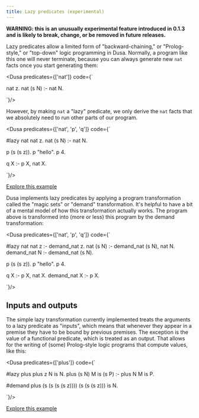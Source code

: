 ```yaml
---
title: Lazy predicates (experimental)
---
```



**WARNING: this is an unusually experimental feature introduced in 0.1.3 and
is likely to break, change, or be removed in future releases.**

Lazy predicates allow a limited form of "backward-chaining," or 
"Prolog-style," or "top-down" logic programming in Dusa. Normally, a program
like this one will never terminate, because you can always generate new
`nat` facts once you start generating them:

<Dusa predicates={['nat']} code={`

nat z.
nat (s N) :- nat N.

`}/>

However, by making `nat` a "lazy" predicate, we only derive the `nat` facts
that we absolutely need to run other parts of our program.

<Dusa predicates={['nat', 'p', 'q']} code={`

#lazy nat
nat z.
nat (s N) :- nat N.

p (s (s z)).
p "hello".
p 4.

q X :- p X, nat X.

`}/>

[Explore this example](https://dusa.rocks/#jsonz=q1YqUbJSyi9IzVPSUUrJTy7NTc0DiSjnJFZVKuQllsTkAQmFKj0IrVGs4KepYKULklHwAwrG5BWABIGoSlNTD8SLUcpIzcnJj1EC80zAagoVIkCaChQidMA6I4CiSrUA)

Dusa implements lazy predicates by applying a program transformation called
the "magic sets" or "demand" transformation. It's helpful to have a bit of a
mental model of how this transformation actually works. The program above is
transformed into (more or less) this program by the demand transformation:

<Dusa predicates={['nat', 'p', 'q']} code={`

#lazy nat
nat z :- demand_nat z.
nat (s N) :- demand_nat (s N), nat N.
demand_nat N :- demand_nat (s N).

p (s (s z)).
p "hello".
p 4.

q X :- p X, nat X.
demand_nat X :- p X.

`}/>

## Inputs and outputs

The simple lazy transformation currently implemented treats the arguments to
a lazy predicate as "inputs", which means that whenever they appear in a
premise they have to be bound by previous premises. The exception is the value
of a functional predicate, which is treated as an output. That allows for the
writing of (some) Prolog-style logic programs that compute values, like this:

<Dusa predicates={['plus']} code={`

#lazy plus
plus z N is N.
plus (s N) M is (s P) :- plus N M is P.

#demand plus (s (s (s (s z)))) (s (s (s z))) is N.

`}/>

[Explore this example](https://dusa.rocks/#jsonz=q1YqUbJSyi9IzVPSUUrJTy7NTc0DiSjnJFZVKhTklBbH5IFIhSoFP4XMYgU_PShfo1jBT1PBFySmUawQoKlgpQtWruAHEQzQi8mLyVNOSc1NzEtRgGmBoypNTU1NVC7EeKVaAA)